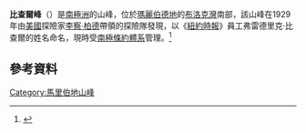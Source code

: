 {{Coord|76|29|S|146|20|W|source:GNIS|display=title}}
{{Infobox mountain
| name              = 比查爾峰
| native_name       = Birchall Peaks
| location          = {{ATA}}[[瑪麗伯德地|瑪麗伯德地]]
| range             = [[福特山脈|福特山脈]]
}}
'''比查爾峰'''（{{lang-en|Birchall Peaks}}）是[[南極洲|南極洲]]的山峰，位於[[瑪麗伯德地|瑪麗伯德地]]的[[布洛克灣|布洛克灣]]南部，該山峰在1929年由[[美國|美國]]探險家[[李察·柏德|李察·柏德]]帶領的探險隊發現，以《[[紐約時報|紐約時報]]》員工弗雷德里克·比查爾的姓名命名，現時受[[南極條約體系|南極條約體系]]管理。<ref name=gnis>{{cite gnis | type = antarid | id = 1395| name = Birchall Peaks | accessdate = 2011-07-05}}</ref>

==參考資料==
<references />

{{DEFAULTSORT:Birchall Peaks}}
[[Category:馬里伯地山峰|Category:馬里伯地山峰]]

{{MarieByrdLand-geo-stub}}